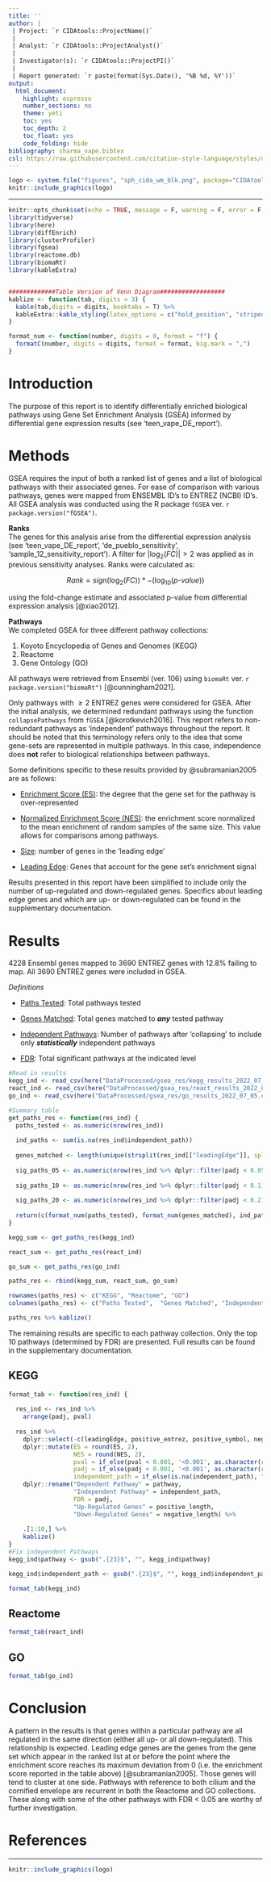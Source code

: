 ```yaml
---
title: ''
author: |
 | Project: `r CIDAtools::ProjectName()`
 |
 | Analyst: `r CIDAtools::ProjectAnalyst()`
 |
 | Investigator(s): `r CIDAtools::ProjectPI()`
 |
 | Report generated: `r paste(format(Sys.Date(), '%B %d, %Y'))`
output:
  html_document:
    highlight: espresso
    number_sections: no
    theme: yeti
    toc: yes
    toc_depth: 2
    toc_float: yes
    code_folding: hide
bibliography: sharma_vape.bibtex
csl: https://raw.githubusercontent.com/citation-style-language/styles/d8423d84cd58eeb4f1e2c07d2b4102791d95b8f6/apa.csl
---
```


```r
logo <- system.file("figures", "sph_cida_wm_blk.png", package="CIDAtools")
knitr::include_graphics(logo)
```

------------------------------------------------------------------------

```r
knitr::opts_chunk$set(echo = TRUE, message = F, warning = F, error = F, fig.align = 'center')
library(tidyverse)
library(here)
library(diffEnrich)
library(clusterProfiler)
library(fgsea)
library(reactome.db)
library(biomaRt)
library(kableExtra)


#############Table Version of Venn Diagram##################
kablize <- function(tab, digits = 3) {
  kable(tab,digits = digits, booktabs = T) %>% 
  kableExtra::kable_styling(latex_options = c("hold_position", "striped"), position = "center")
}

format_num <- function(number, digits = 0, format = "f") {
  formatC(number, digits = digits, format = format, big.mark = ",")
}
```

# Introduction

The purpose of this report is to identify differentially enriched biological pathways using Gene Set Enrichment Analysis (GSEA) informed by differential gene expression results (see 'teen_vape_DE_report').

# Methods

GSEA requires the input of both a ranked list of genes and a list of biological pathways with their associated genes. For ease of comparison with various pathways, genes were mapped from ENSEMBL ID's to ENTREZ (NCBI) ID's. All GSEA analysis was conducted using the R package `fGSEA` ver. `r package.version("fGSEA")`.

**Ranks**\
The genes for this analysis arise from the differential expression analysis (see 'teen_vape_DE_report', 'de_pueblo_sensitivity', 'sample_12_sensitivity_report'). A filter for $|\log_2(FC)| > 2$ was applied as in previous sensitivity analyses. Ranks were calculated as:

$$Rank = sign(\log_2(FC)) * -(\log_{10}(p\textrm{-}value))$$

using the fold-change estimate and associated p-value from differential expression analysis [@xiao2012].

**Pathways**\
We completed GSEA for three different pathway collections:

1.  Koyoto Encyclopedia of Genes and Genomes (KEGG)
2.  Reactome
3.  Gene Ontology (GO)

All pathways were retrieved from Ensembl (ver. 106) using `biomaRt` ver. `r package.version("biomaRt")` [@cunningham2021].

Only pathways with $\ge 2$ ENTREZ genes were considered for GSEA. After the initial analysis, we determined redundant pathways using the function `collapsePathways` from `fGSEA` [@korotkevich2016]. This report refers to non-redundant pathways as 'independent' pathways throughout the report. It should be noted that this terminology refers only to the idea that some gene-sets are represented in multiple pathways. In this case, independence does **not** refer to biological relationships between pathways.

Some definitions specific to these results provided by @subramanian2005 are as follows:

-   [Enrichment Score (ES)]{.underline}: the degree that the gene set for the pathway is over-represented

-   [Normalized Enrichment Score (NES)]{.underline}: the enrichment score normalized to the mean enrichment of random samples of the same size. This value allows for comparisons among pathways.

-   [Size]{.underline}: number of genes in the 'leading edge'

-   [Leading Edge]{.underline}: Genes that account for the gene set's enrichment signal

Results presented in this report have been simplified to include only the number of up-regulated and down-regulated genes. Specifics about leading edge genes and which are up- or down-regulated can be found in the supplementary documentation.

# Results

4228 Ensembl genes mapped to 3690 ENTREZ genes with 12.8% failing to map. All 3690 ENTREZ genes were included in GSEA.

*Definitions*

-   [Paths Tested]{.underline}: Total pathways tested

-   [Genes Matched]{.underline}: Total genes matched to ***any*** tested pathway

-   [Independent Pathways]{.underline}: Number of pathways after 'collapsing' to include only ***statistically*** independent pathways

-   [FDR]{.underline}: Total significant pathways at the indicated level

```r
#Read in results
kegg_ind <- read_csv(here("DataProcessed/gsea_res/kegg_results_2022_07_05.csv"))
react_ind <- read_csv(here("DataProcessed/gsea_res/react_results_2022_07_05.csv"))
go_ind <- read_csv(here("DataProcessed/gsea_res/go_results_2022_07_05.csv"))

#Summary table
get_paths_res <- function(res_ind) {
  paths_tested <- as.numeric(nrow(res_ind))
  
  ind_paths <- sum(is.na(res_ind$independent_path))
  
  genes_matched <- length(unique(strsplit(res_ind[["leadingEdge"]], split = ', ')))
  
  sig_paths_05 <- as.numeric(nrow(res_ind %>% dplyr::filter(padj < 0.05)))
  
  sig_paths_10 <- as.numeric(nrow(res_ind %>% dplyr::filter(padj < 0.1)))
  
  sig_paths_20 <- as.numeric(nrow(res_ind %>% dplyr::filter(padj < 0.2)))
  
  return(c(format_num(paths_tested), format_num(genes_matched), ind_paths, sig_paths_05, sig_paths_10, sig_paths_20))
}

kegg_sum <- get_paths_res(kegg_ind)

react_sum <- get_paths_res(react_ind)

go_sum <- get_paths_res(go_ind)

paths_res <- rbind(kegg_sum, react_sum, go_sum)

rownames(paths_res) <- c("KEGG", "Reactome", "GO")
colnames(paths_res) <- c("Paths Tested",  "Genes Matched", "Independent Pathways", "FDR < 0.05", "FDR < 0.1", "FDR < 0.2")

paths_res %>% kablize()
```

The remaining results are specific to each pathway collection. Only the top 10 pathways (determined by FDR) are presented. Full results can be found in the supplementary documentation.

## KEGG

```r
format_tab <- function(res_ind) {
  
  res_ind <- res_ind %>% 
    arrange(padj, pval)
  
  res_ind %>% 
    dplyr::select(-c(leadingEdge, positive_entrez, positive_symbol, negative_entrez, negative_symbol)) %>% 
    dplyr::mutate(ES = round(ES, 2),
                  NES = round(NES, 2),
                  pval = if_else(pval < 0.001, '<0.001', as.character(round(pval, 3))),
                  padj = if_else(padj < 0.001, '<0.001', as.character(round(padj, 3))),
                  independent_path = if_else(is.na(independent_path), "Ind", independent_path)) %>%
    dplyr::rename("Dependent Pathway" = pathway,
                  "Independent Pathway" = independent_path,
                  FDR = padj,
                  "Up-Regulated Genes" = positive_length,
                  "Down-Regulated Genes" = negative_length) %>% 
    
    .[1:10,] %>% 
    kablize()
}
#Fix independent Pathways
kegg_ind$pathway <- gsub(".{23}$", "", kegg_ind$pathway)

kegg_ind$independent_path <- gsub(".{23}$", "", kegg_ind$independent_path)

format_tab(kegg_ind)
```

## Reactome

```r
format_tab(react_ind)
```

## GO

```r
format_tab(go_ind)
```

# Conclusion

A pattern in the results is that genes within a particular pathway are all regulated in the same direction (either all up- or all down-regulated). This relationship is expected. Leading edge genes are the genes from the gene set which appear in the ranked list at or before the point where the enrichment score reaches its maximum deviation from 0 (i.e. the enrichment score reported in the table above) [@subramanian2005]. Those genes will tend to cluster at one side. Pathways with reference to both cilium and the cornified envelope are recurrent in both the Reactome and GO collections. These along with some of the other pathways with FDR \< 0.05 are worthy of further investigation.

# References

::: {#refs}
:::

<!-- footer -->

------------------------------------------------------------------------

```r
knitr::include_graphics(logo)
```

